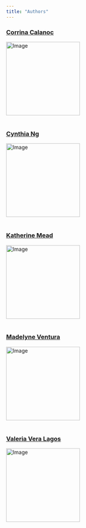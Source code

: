 ```yaml
---
title: "Authors"
---
```

<h3><a href="mailto: clc317@georgetown.edu">Corrina Calanoc</a></h3>
<img src="..\..\img\corrina.jpg" alt="Image" style="width: 200px; height: 200px;">
<br>
<br>
<h3><a href="mailto: cn524@georgetown.edu">Cynthia Ng</a></h3>
<img src="..\..\img\cynthia.jpg" alt="Image" style="width: 200px; height: 200px;">
<br>
<br>

<h3><a href="mailto: kam515@georgetown.edu">Katherine Mead</a></h3>
<img src="..\..\img\katie.jpg" alt="Image" style="width: 200px; height: 200px;">
<br>
<br>

<h3><a href="mailto: mv790@georgetown.edu">Madelyne Ventura</a></h3>
<img src="..\..\img\madelyne.jpg" alt="Image" style="width: 200px; height: 200px;">
<br>
<br>

<h3><a href="mailto: vv188@georgetown.edu">Valeria Vera Lagos</a></h3>
<img src="..\..\img\valeria.jpg" alt="Image" style="width: 200px; height: 200px;">
<br>
<br>
